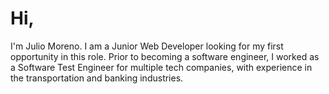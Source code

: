 # Hi,

I'm Julio Moreno.  I am a Junior Web Developer looking for my first opportunity in this role. Prior to becoming a software engineer, I worked as a Software Test Engineer for multiple tech companies, with experience in the transportation and banking industries.
